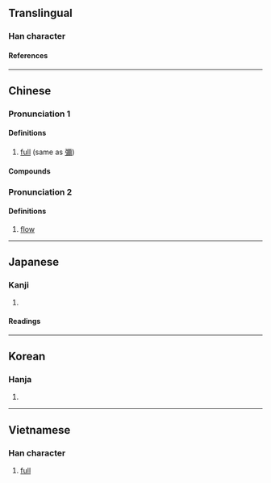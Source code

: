 {{also|彌|弥}}
{{character info}}
==Translingual==

===Han character===
{{Han char|rn=85|rad=水|as=17|sn=20|four=31127|canj=ENMB|ids=⿰氵彌}}

====References====
{{Han ref|kx=0660.310|dkj=18690|dj=1070.220|hdz=31791.030|uh=7030}}

----

==Chinese==
{{zh-forms|s=弥}}

===Pronunciation 1===
{{zh-pron
|m=mí,mǐ,2nb=variant
|m-s=
|c=mei4
|c-t=
|g=
|h=pfs=
|j=
|md=
|mn=bí/bî
|mn-t=
|w=
|x=
|mc=1+2
|oc=y,2+3
|cat=a
}}

====Definitions====
{{zh-hanzi}}

# [[full]] (same as [[彌]])

====Compounds====
{{zh-der|瀰漫|瀰瀰|瀰山遍野}}

===Pronunciation 2===
{{zh-pron
|m=ní
|mc=3
|oc=n,1
|cat=n
}}

====Definitions====
{{zh-hanzi}}

# [[flow]]

----

==Japanese==

===Kanji===
{{ja-kanji|grade=|rs=水17}}

# {{rfdef|ja|sort=水17}}

====Readings====
{{ja-readings
|on=び, み
|kun=ながれる, ながれ
|nanori=みつる
}}

----

==Korean==

===Hanja===
{{ko-hanja|미}}

# {{rfdef|ko|sort=水17}}

----

==Vietnamese==

===Han character===
{{vi-readings|rs=水17|reading=di}}

# [[full]]